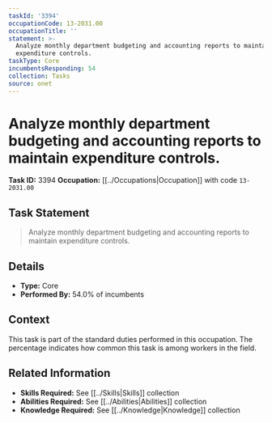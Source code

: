 ```yaml
---
taskId: '3394'
occupationCode: 13-2031.00
occupationTitle: ''
statement: >-
  Analyze monthly department budgeting and accounting reports to maintain
  expenditure controls.
taskType: Core
incumbentsResponding: 54
collection: Tasks
source: onet
---
```

# Analyze monthly department budgeting and accounting reports to maintain expenditure controls.

**Task ID:** 3394
**Occupation:** [[../Occupations|Occupation]] with code `13-2031.00`

## Task Statement

> Analyze monthly department budgeting and accounting reports to maintain expenditure controls.

## Details

- **Type:** Core
- **Performed By:** 54.0% of incumbents

## Context

This task is part of the standard duties performed in this occupation. The percentage indicates how common this task is among workers in the field.

## Related Information

- **Skills Required:** See [[../Skills|Skills]] collection
- **Abilities Required:** See [[../Abilities|Abilities]] collection
- **Knowledge Required:** See [[../Knowledge|Knowledge]] collection
